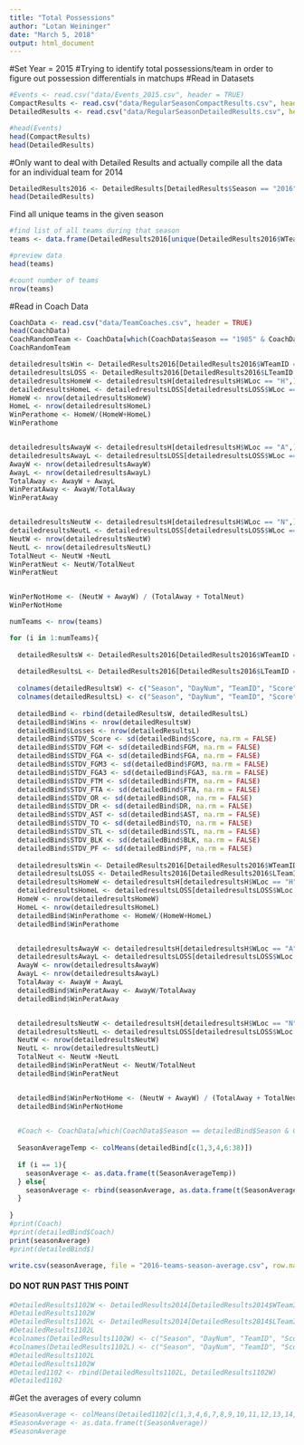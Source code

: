 ```yaml
---
title: "Total Possessions"
author: "Lotan Weininger"
date: "March 5, 2018"
output: html_document
---
```

#Set Year = 2015
#Trying to identify total possessions/team in order to figure out possession differentials in matchups
#Read in Datasets
```r
#Events <- read.csv("data/Events_2015.csv", header = TRUE)
CompactResults <- read.csv("data/RegularSeasonCompactResults.csv", header = TRUE)
DetailedResults <- read.csv("data/RegularSeasonDetailedResults.csv", header = TRUE)

#head(Events)
head(CompactResults)
head(DetailedResults)
```


#Only want to deal with Detailed Results and actually compile all the data for an individual team for 2014
```r
DetailedResults2016 <- DetailedResults[DetailedResults$Season == "2016",]
head(DetailedResults)
```

Find all unique teams in the given season

```r
#find list of all teams during that season
teams <- data.frame(DetailedResults2016[unique(DetailedResults2016$WTeamID, incomparables = FALSE), 3])

#preview data
head(teams)

#count number of teams
nrow(teams)
```

#Read in Coach Data
```r
CoachData <- read.csv("data/TeamCoaches.csv", header = TRUE)
head(CoachData)
CoachRandomTeam <- CoachData[which(CoachData$Season == "1985" & CoachData$TeamID == "1106" & CoachData$LastDayNum == "154"), 5]
CoachRandomTeam
```

```r
detailedresultsWin <- DetailedResults2016[DetailedResults2016$WTeamID == 1234,]
detailedresultsLOSS <- DetailedResults2016[DetailedResults2016$LTeamID == 1234,]
detailedresultsHomeW <- detailedresultsH[detailedresultsH$WLoc == "H",]
detailedresultsHomeL <- detailedresultsLOSS[detailedresultsLOSS$WLoc == "A",]
HomeW <- nrow(detailedresultsHomeW)
HomeL <- nrow(detailedresultsHomeL)
WinPerathome <- HomeW/(HomeW+HomeL)
WinPerathome


detailedresultsAwayW <- detailedresultsH[detailedresultsH$WLoc == "A",]
detailedresultsAwayL <- detailedresultsLOSS[detailedresultsLOSS$WLoc == "H",]
AwayW <- nrow(detailedresultsAwayW)
AwayL <- nrow(detailedresultsAwayL)
TotalAway <- AwayW + AwayL
WinPeratAway <- AwayW/TotalAway
WinPeratAway


detailedresultsNeutW <- detailedresultsH[detailedresultsH$WLoc == "N",]
detailedresultsNeutL <- detailedresultsLOSS[detailedresultsLOSS$WLoc == "N",]
NeutW <- nrow(detailedresultsNeutW)
NeutL <- nrow(detailedresultsNeutL)
TotalNeut <- NeutW +NeutL
WinPeratNeut <- NeutW/TotalNeut
WinPeratNeut


WinPerNotHome <- (NeutW + AwayW) / (TotalAway + TotalNeut)
WinPerNotHome
```

```r

numTeams <- nrow(teams)

for (i in 1:numTeams){
    
  detailedResultsW <- DetailedResults2016[DetailedResults2016$WTeamID == teams[i,], c(1,2,3,4,8,9,10,11,12,13,14,15,16,17,18,19,20,21) ]
  
  detailedResultsL <- DetailedResults2016[DetailedResults2016$LTeamID == teams[i,], c(1,2,5,6,8,22,23,24,25,26,27,28,29,30,31,32,33,34) ]
  
  colnames(detailedResultsW) <- c("Season", "DayNum", "TeamID", "Score", "OT", "FGM", "FGA","FGM3", "FGA3", "FTM", "FTA", "OR", "DR", "AST", "TO", "STL", "BLK", "PF")
  colnames(detailedResultsL) <- c("Season", "DayNum", "TeamID", "Score", "OT", "FGM", "FGA","FGM3", "FGA3", "FTM", "FTA", "OR", "DR", "AST", "TO", "STL", "BLK", "PF")
  
  detailedBind <- rbind(detailedResultsW, detailedResultsL)
  detailedBind$Wins <- nrow(detailedResultsW)
  detailedBind$Losses <- nrow(detailedResultsL)
  detailedBind$STDV_Score <- sd(detailedBind$Score, na.rm = FALSE)
  detailedBind$STDV_FGM <- sd(detailedBind$FGM, na.rm = FALSE)
  detailedBind$STDV_FGA <- sd(detailedBind$FGA, na.rm = FALSE)
  detailedBind$STDV_FGM3 <- sd(detailedBind$FGM3, na.rm = FALSE)
  detailedBind$STDV_FGA3 <- sd(detailedBind$FGA3, na.rm = FALSE)
  detailedBind$STDV_FTM <- sd(detailedBind$FTM, na.rm = FALSE)
  detailedBind$STDV_FTA <- sd(detailedBind$FTA, na.rm = FALSE)
  detailedBind$STDV_OR <- sd(detailedBind$OR, na.rm = FALSE)
  detailedBind$STDV_DR <- sd(detailedBind$DR, na.rm = FALSE)
  detailedBind$STDV_AST <- sd(detailedBind$AST, na.rm = FALSE)
  detailedBind$STDV_TO <- sd(detailedBind$TO, na.rm = FALSE)
  detailedBind$STDV_STL <- sd(detailedBind$STL, na.rm = FALSE)
  detailedBind$STDV_BLK <- sd(detailedBind$BLK, na.rm = FALSE)
  detailedBind$STDV_PF <- sd(detailedBind$PF, na.rm = FALSE)
  
  detailedresultsWin <- DetailedResults2016[DetailedResults2016$WTeamID == teams[i,],]
  detailedresultsLOSS <- DetailedResults2016[DetailedResults2016$LTeamID == teams[i,],]
  detailedresultsHomeW <- detailedresultsH[detailedresultsH$WLoc == "H",]
  detailedresultsHomeL <- detailedresultsLOSS[detailedresultsLOSS$WLoc == "A",]
  HomeW <- nrow(detailedresultsHomeW)
  HomeL <- nrow(detailedresultsHomeL)
  detailedBind$WinPerathome <- HomeW/(HomeW+HomeL)
  detailedBind$WinPerathome


  detailedresultsAwayW <- detailedresultsH[detailedresultsH$WLoc == "A",]
  detailedresultsAwayL <- detailedresultsLOSS[detailedresultsLOSS$WLoc == "H",]
  AwayW <- nrow(detailedresultsAwayW)
  AwayL <- nrow(detailedresultsAwayL)
  TotalAway <- AwayW + AwayL
  detailedBind$WinPeratAway <- AwayW/TotalAway
  detailedBind$WinPeratAway


  detailedresultsNeutW <- detailedresultsH[detailedresultsH$WLoc == "N",]
  detailedresultsNeutL <- detailedresultsLOSS[detailedresultsLOSS$WLoc == "N",]
  NeutW <- nrow(detailedresultsNeutW)
  NeutL <- nrow(detailedresultsNeutL)
  TotalNeut <- NeutW +NeutL
  detailedBind$WinPeratNeut <- NeutW/TotalNeut
  detailedBind$WinPeratNeut


  detailedBind$WinPerNotHome <- (NeutW + AwayW) / (TotalAway + TotalNeut)
  detailedBind$WinPerNotHome
  

  #Coach <- CoachData[which(CoachData$Season == detailedBind$Season & CoachData$TeamID == detailedBind$TeamID & CoachData$LastDayNum == 154), 5]
   
  SeasonAverageTemp <- colMeans(detailedBind[c(1,3,4,6:38)])
  
  if (i == 1){
    seasonAverage <- as.data.frame(t(SeasonAverageTemp))
  } else{
    seasonAverage <- rbind(seasonAverage, as.data.frame(t(SeasonAverageTemp)) )
  }
    
}
#print(Coach)
#print(detailedBind$Coach)
print(seasonAverage)
#print(detailedBind$)

write.csv(seasonAverage, file = "2016-teams-season-average.csv", row.names = FALSE)

```

#### DO NOT RUN PAST THIS POINT

```r
#DetailedResults1102W <- DetailedResults2014[DetailedResults2014$WTeamID == "1102", c(1,2,3,4,8,9,10,11,12,13,14,15,16,17,18,19,20,21) ]
#DetailedResults1102W
#DetailedResults1102L <- DetailedResults2014[DetailedResults2014$LTeamID == "1102", c(1,2,5,6,8,22,23,24,25,26,27,28,29,30,31,32,33,34) ]
#DetailedResults1102L
#colnames(DetailedResults1102W) <- c("Season", "DayNum", "TeamID", "Score", "OT", "FGM", "FGA","FGM3", "FGA3", "FTM", "FTA", "OR", "DR", "AST", "TO", "STL", "BLK", "PF")
#colnames(DetailedResults1102L) <- c("Season", "DayNum", "TeamID", "Score", "OT", "FGM", "FGA","FGM3", "FGA3", "FTM", "FTA", "OR", "DR", "AST", "TO", "STL", "BLK", "PF")
#DetailedResults1102L
#DetailedResults1102W
#Detailed1102 <- rbind(DetailedResults1102L, DetailedResults1102W)
#Detailed1102
```

#Get the averages of every column
```r
#SeasonAverage <- colMeans(Detailed1102[c(1,3,4,6,7,8,9,10,11,12,13,14,15,16,17,18)])
#SeasonAverage <- as.data.frame(t(SeasonAverage))
#SeasonAverage
```




